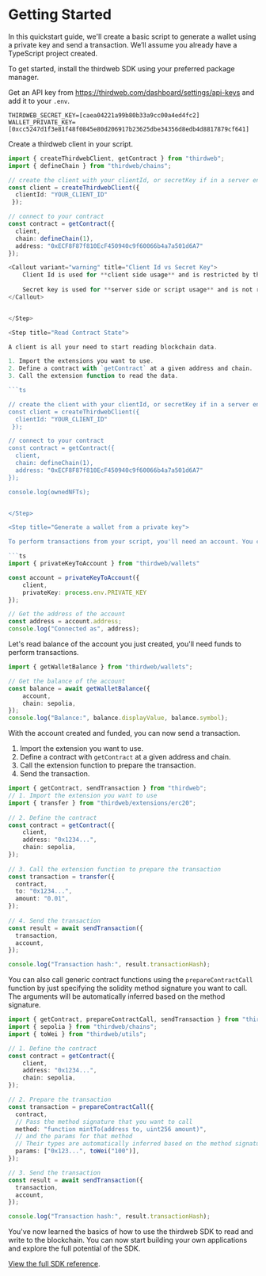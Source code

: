 
# Getting Started

In this quickstart guide, we'll create a basic script to generate a wallet using a private key and send a transaction. We’ll assume you already have a TypeScript project created.

<Steps>
<Step title="Install the SDK">

To get started, install the thirdweb SDK using your preferred package manager.

<InstallTabs npm="npm i thirdweb" yarn="yarn add thirdweb" pnpm="pnpm i thirdweb" bun="bun i thirdweb" />
</Step>

<Step title="Create a thirdweb client">

Get an API key from https://thirdweb.com/dashboard/settings/api-keys and add it to your `.env`.

```shell
THIRDWEB_SECRET_KEY=[caea04221a99b80b33a9cc00a4ed4fc2]
WALLET_PRIVATE_KEY=[0xcc5247d1f3e81f48f0845e80d206917b23625dbe34356d8edb4d8817879cf641]
```

Create a thirdweb client in your script.

```ts
import { createThirdwebClient, getContract } from "thirdweb";
import { defineChain } from "thirdweb/chains";

// create the client with your clientId, or secretKey if in a server environment
const client = createThirdwebClient({
  clientId: "YOUR_CLIENT_ID"
 });

// connect to your contract
const contract = getContract({
  client,
  chain: defineChain(1),
  address: "0xECF8F87f810EcF450940c9f60066b4a7a501d6A7"
});

<Callout variant="warning" title="Client Id vs Secret Key">
	Client Id is used for **client side usage** and is restricted by the domain restrictions you set on your API key, it is a public identifier which can be used on the frontend safely.
    
    Secret key is used for **server side or script usage** and is not restricted by the domain restrictions. Never expose your secret key in client side code.
</Callout>


</Step>

<Step title="Read Contract State">

A client is all your need to start reading blockchain data. 

1. Import the extensions you want to use.
2. Define a contract with `getContract` at a given address and chain.
3. Call the extension function to read the data.

```ts

// create the client with your clientId, or secretKey if in a server environment
const client = createThirdwebClient({
  clientId: "YOUR_CLIENT_ID"
 });

// connect to your contract
const contract = getContract({
  client,
  chain: defineChain(1),
  address: "0xECF8F87f810EcF450940c9f60066b4a7a501d6A7"
});

console.log(ownedNFTs);


</Step>

<Step title="Generate a wallet from a private key">

To perform transactions from your script, you'll need an account. You can generate a wallet from a private key using the `privateKeyToAccount` function.

```ts
import { privateKeyToAccount } from "thirdweb/wallets"

const account = privateKeyToAccount({
	client,
	privateKey: process.env.PRIVATE_KEY
});

// Get the address of the account
const address = account.address;
console.log("Connected as", address);
```

</Step>

<Step title="Read Wallet Data">

Let's read balance of the account you just created, you'll need funds to perform transactions.

```ts
import { getWalletBalance } from "thirdweb/wallets";

// Get the balance of the account
const balance = await getWalletBalance({
	account,
	chain: sepolia,
});
console.log("Balance:", balance.displayValue, balance.symbol);
```

</Step>

<Step title="Send a transaction">

With the account created and funded, you can now send a transaction.

1. Import the extension you want to use.
2. Define a contract with `getContract` at a given address and chain.
3. Call the extension function to prepare the transaction.
4. Send the transaction.

```ts
import { getContract, sendTransaction } from "thirdweb";
// 1. Import the extension you want to use
import { transfer } from "thirdweb/extensions/erc20";
 
// 2. Define the contract
const contract = getContract({
    client,
    address: "0x1234...",
    chain: sepolia,
});
 
// 3. Call the extension function to prepare the transaction
const transaction = transfer({
  contract,
  to: "0x1234...",
  amount: "0.01",
});
 
// 4. Send the transaction
const result = await sendTransaction({
  transaction,
  account,
});

console.log("Transaction hash:", result.transactionHash);
```

You can also call generic contract functions using the `prepareContractCall` function by just specifying the solidity method signature you want to call. The arguments will be automatically inferred based on the method signature.

```ts
import { getContract, prepareContractCall, sendTransaction } from "thirdweb";
import { sepolia } from "thirdweb/chains";
import { toWei } from "thirdweb/utils";

// 1. Define the contract
const contract = getContract({
    client,
    address: "0x1234...",
    chain: sepolia,
});

// 2. Prepare the transaction
const transaction = prepareContractCall({
  contract,
  // Pass the method signature that you want to call
  method: "function mintTo(address to, uint256 amount)",
  // and the params for that method
  // Their types are automatically inferred based on the method signature
  params: ["0x123...", toWei("100")],
});

// 3. Send the transaction
const result = await sendTransaction({
  transaction,
  account,
});

console.log("Transaction hash:", result.transactionHash);
```

</Step>
<Step title="Conclusion">

You've now learned the basics of how to use the thirdweb SDK to read and write to the blockchain. You can now start building your own applications and explore the full potential of the SDK.

[View the full SDK reference](/references/typescript/v5).


</Step>

</Steps>

